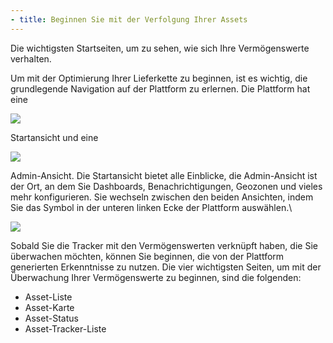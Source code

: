 ```yaml
---
- title: Beginnen Sie mit der Verfolgung Ihrer Assets
---
```


Die wichtigsten Startseiten, um zu sehen, wie sich Ihre Vermögenswerte verhalten.

Um mit der Optimierung Ihrer Lieferkette zu beginnen, ist es wichtig, die grundlegende Navigation auf der Plattform zu erlernen. Die Plattform hat eine

<Frame caption="">
  <img src="https://cloud.sensolus.com/documentation/images/icons/icon-home.png" />
</Frame>

Startansicht und eine

<Frame caption="">
  <img src="https://cloud.sensolus.com/documentation/images/icons/icon-admin-section.png" />
</Frame>

Admin-Ansicht. Die Startansicht bietet alle Einblicke, die Admin-Ansicht ist der Ort, an dem Sie Dashboards, Benachrichtigungen, Geozonen und vieles mehr konfigurieren. Sie wechseln zwischen den beiden Ansichten, indem Sie das Symbol in der unteren linken Ecke der Plattform auswählen.\\

<Frame caption="">
  <img src="https://cloud.sensolus.com/documentation/images/userinterface/general_navigation/navigation_home_admin.png" />
</Frame>

Sobald Sie die Tracker mit den Vermögenswerten verknüpft haben, die Sie überwachen möchten, können Sie beginnen, die von der Plattform generierten Erkenntnisse zu nutzen. Die vier wichtigsten Seiten, um mit der Überwachung Ihrer Vermögenswerte zu beginnen, sind die folgenden:

* Asset-Liste
* Asset-Karte
* Asset-Status
* Asset-Tracker-Liste
